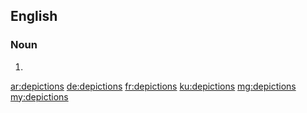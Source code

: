 ==English==

===Noun===
{{head|en}}

# {{plural of|depiction}}

[[ar:depictions]]
[[de:depictions]]
[[fr:depictions]]
[[ku:depictions]]
[[mg:depictions]]
[[my:depictions]]